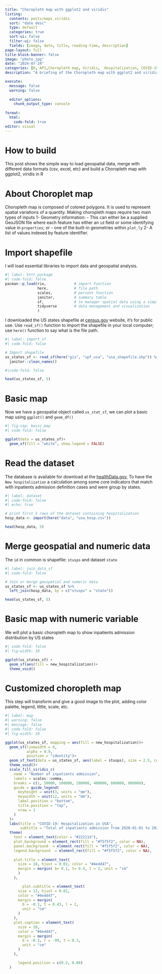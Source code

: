 ```yaml
---
title: "Choropleth map with ggplot2 and viridis"
listing:
  contents: posts/maps_viridis
  sort: "date desc"
  type: default
  categories: true
  sort-ui: false
  filter-ui: false
  fields: [image, date, title, reading-time, description]
page-layout: full
title-block-banner: false
image: "photo.jpg"
date: "2024-07-24"
categories: [R, API,Choropleth map, Viridis,  Hospitalization, COVID-19]
description: "A briefing of the Choropleth map with ggplot2 and viridis in R "

execute: 
  message: false
  warning: false
  
  editor_options:
    chunk_output_type: console
    
format: 
  html:
    code-fold: true
editor: visual
---
```


# How to build

This post shows the simple way to load geospatial data, merge with different data formats (csv, excel, etc) and build a Choropleth map with ggplot2, viridis in R

# About Choroplet map

Choropleth map is composed of colored polygons. It is used to represent spatial variations of a quantity. Making choropleth maps require two main types of inputs 1- Geometry information: - This can either be a supplied GeoJSON file where each feature has either an `id` field or some identifying value in `properties`; or - one of the built-in geometries within `plot_ly` 2- A list of values indexed by feature identifier.

# Import shapefile

I will load essential libraries to import data and geospatial analysis.

```r
#| label: httr_package
#| code-fold: false
pacman::p_load(rio,             # import function
               here,            # file path
               scales,          # percent function
               janitor,         # summary table 
               sf,              # to manager spatial data using a simple feature format
               tidyverse        # data management and visualization
               )
```

I downloaded the US states shapefile at [census.gov](https://www.census.gov/geographies/mapping-files/time-series/geo/carto-boundary-file.html) website, it's for public use. Use `read_sf()` function to import the shapefile in your local computer; use `here()` function to say what is the file path.

```r
#| label: import_sf
#| code-fold: false

# Import shapefile
us_states_sf <- read_sf(here("gis", "spf_usa", "usa_shapefile.shp")) %>%
  janitor::clean_names() 

```

```r
#|code-fold: false

head(us_states_sf, 5)
```

# Basic map

Now we have a geospatial object called `us_stat_sf`, we can plot a basic map using `ggplot()` and `geom_df()`

```r
#| fig-cap: basic_map
#| code-fold: false

ggplot(data = us_states_sf)+
  geom_sf(fill = "white", show.legend = FALSE)

```

# Read the dataset

The database is available for download at the [healthData.gov](https://healthdata.gov/resource/g62h-syeh.json?$limit=50000), To have the `New hospitalization` a calculation among some core indicators that match with inpatients admission definition cases and were group by states.

```r
#| label: dataset
#| code-fold: false
#| echo: true

# print first 5 rows of the dataset containing hospitalization
hosp_data <- import(here("data", "usa_hosp.csv"))

head(hosp_data, 5)
```

# Merge geospatial and numeric data

The `id` in common is shapefile: `stusps` and dataset `state`

```r
#| label: join_data_sf
#| code-fold: false

# Join or merge geospatial and numeric data
us_states_sf <- us_states_sf %>%
  left_join(hosp_data, by = c("stusps" = "state"))

head(us_states_sf, 5)
```

# Basic map with numeric variable

We will plot a basic choropleth map to show inpatients admission distribution by US states

```r
#| code-fold: false
#| fig-width: 10

ggplot(us_states_sf) +
  geom_sf(aes(fill = new_hospitalization))+
  theme_void()
```

# Customized choropleth map

This step will transform and give a good image to the plot, adding color palette, legend, tittle, scale, etc.

```r
#| label: map
#| warning: false
#| message: false
#| code-fold: false
#| fig-width: 10

ggplot(us_states_sf, mapping = aes(fill = new_hospitalization))+
  geom_sf(linewidth = 0,
          alpha = 0.9,
          position = "identity")+
  geom_sf_text(data = us_states_sf, aes(label = stusps), size = 2.5, colour = "white", fontface = "bold")+
  theme_void()+
  scale_fill_viridis_c(
    name = "Number of inpatients admission",
    labels = scales::comma,
    breaks = c(1, 50000, 100000, 200000, 400000, 600000, 800000),
    guide = guide_legend(
      keyheight = unit(3, units = "mm"),
      keywidth = unit(12, units = "mm"),
      label.position = "bottom",
      title.position = "top",
      nrow = 1
    )
  )+ 
  labs(title = "COVID-19: Hospitalization in USA",
       subtitle = "Total of inpatients admission from 2020-01-01 to 2024-04-27 in 50 states")+
  theme(
    text = element_text(color = "#22211d"),
    plot.background = element_rect(fill = "#f5f5f2", color = NA),
    panel.background  = element_rect(fill = "#f5f5f2", color = NA),
    legend.background  = element_rect(fill = "#f5f5f2", color = NA),
    
    plot.title = element_text(
      size = 18, hjust = 0.01, color = "#4e4d47",
      margin = margin( b= 0.1, t= 0.4, l = 2, unit = "cm"
      )
    ),

        plot.subtitle = element_text(
      size = 12, hjust = 0.01,
      color = "#4e4d47",
      margin = margin(
        b = -0.1, t = 0.43, l = 2,
        unit = "cm"
      )
    ),
    plot.caption = element_text(
      size = 10,
      color = "#4e4d47",
      margin = margin(
        b = -0.1, r = -99, t = 0.3,
        unit = "cm"
      )
    ),

      legend.position = c(0.2, 0.08)
  ) 



```
